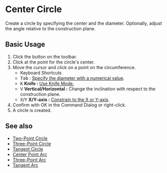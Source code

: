 
# Center Circle 

<Reference shortcut="" command="Center Circle" button="Toolbar" />

Create a circle by specifying the center and the diameter. Optionally, adjust the angle relative to the construction plane.
## Basic Usage

1. Click the button <ButtonIcon type="button-center-circle" /> on the toolbar.
2. Click at the point for the circle's center.
3. Move the cursor and click on a point on the circumference.
   - <Kst>Keyboard Shortcuts</Kst>
   - <kbd>Tab</kbd> : [Specify the diameter with a numerical value](./sketching-essentials#specify-dimensions-numerically).
   - <kbd>K</kbd> **Knife :** [Use Knife Mode.](./sketching-essentials#use-knife-mode) 
   - <kbd>V</kbd> **Vertical/Horizontal :** Change the inclination with respect to the construction plane.
   - <kbd>X</kbd>/<kbd>Y</kbd> **X/Y-axis :** [Constrain to the X or Y-axis](./sketching-essentials#constrain-to-an-axis).
4. Confirm with OK in the Command Dialog or right-click.
5. A circle is created.

<VideoPlayer fileName="center-circle"/>

## See also
- [Two-Point Circle](./two-point-circle)
- [Three-Point Circle](./three-point-circle)
- [Tangent Circle](./tangent-circle)
- [Center Point Arc](./center-point-arc)
- [Three-Point Arc](./three-point-arc)
- [Tangent Arc](./tangent-arc)